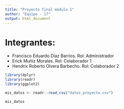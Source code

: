```yaml
---
title: "Proyecto final módulo 1"
author: "Equipo - 17"
output: html_document
---
```


# Integrantes:

+ Francisco Eduardo Díaz Barrios. Rol: Administrador
+ Erick Muñiz Morales. Rol: Colaborador 1 
+ Hendrix Roberto Olvera Barbecho. Rol: Colaborador 2

```r
library(dplyr)
library(readr)
library(ggplot2)

mis_datos <- readr::read_csv("datos_proyecto.csv")
```

```r
mis_datos
```